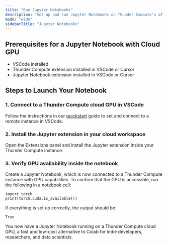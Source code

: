 ```yaml
---
title: "Run Jupyter Notebooks"
description: "Set up and run Jupyter Notebooks on Thunder Compute's affordable cloud GPUs. Connect via VSCode, install extensions, and verify GPU access for ML/data science."
mode: "wide"
sidebarTitle: "Jupyter Notebooks"
---
```


## Prerequisites for a Jupyter Notebook with Cloud GPU

- VSCode installed
- Thunder Compute extension installed in VSCode or Cursor
- Jupyter Notebook extension installed in VSCode or Cursor

## Steps to Launch Your Notebook

### 1. Connect to a Thunder Compute cloud GPU in VSCode

Follow the instructions in our [quickstart](/quickstart) guide to set and connect to a remote instance in VSCode.

### 2. Install the Jupyter extension in your cloud workspace

Open the Extensions panel and install the Jupyter extension inside your Thunder Compute instance.

### 3. Verify GPU availability inside the notebook

Create a Jupyter Notebook, which is now connected to a Thunder Compute instance with GPU capabilities. To confirm that the GPU is accessible, run the following in a notebook cell:

```
import torch
print(torch.cuda.is_available())
```

If everything is set up correctly, the output should be:

```
True
```

You now have a Jupyter Notebook running on a Thunder Compute cloud GPU, a fast and low-cost alternative to Colab for indie developers, researchers, and data scientists.